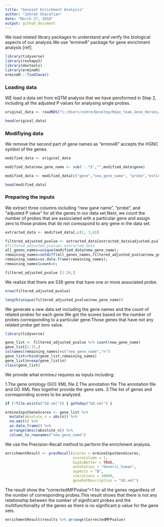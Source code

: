 ```yaml
---
title: "Geneset Enrichment Analysis"
author: "Zohreh Sharafian"
date: "March 27, 2018"
output: github_document
---
```


We load related library packages to understand and verify the biological aspects of our analysis.We use "ermineR" package for gene enrichment analysis [ref].
```r
library(tidyverse)
library(reshape2)
library(devtools)
library(ermineR)
ermineR:::findJava()
```
### Loading data

WE load a data set from eQTM analysis that we have peroformed in Step 2, including all the adjusted P values for analysing single probes.
```r
 
original_data <- readRDS("C:/Users/zohre/Desktop/Repo_team_Gene_Heroes/Step4/cor_test_results_PCA_lapply_V4.rds")

head(original_data)

```
### Modifiying data
We remove the second part of gene names as "ermineR" accepts the HGNC symbol of the genes.

```r

modified_data <- original_data

modified_data$new_gene_name <- sub(':.*$',"",modified_data$gene)

modified_data <- modified_data[c("gene","new_gene_name", "probe","estimate", "pvalue", "adjusted.pvalue")]

head(modified_data)
```
### Preparing the inputs

We extract three columns including "new gane name", "probe", and "adjusted P value" for all the genes in our data set.Next, we count the number of probes that are assiociated with a particular gene and assign zero to those probes that do not coresspond to any gene in the data set.
```r

extracted_data <- modified_data[,c(2, 3,6)]

filtered_adjusted_pvalue <- extracted_data[extracted_data$adjusted.pvalue<0.05,]
#filtered_adjusted_pvalue= extracted_data
all_genes_names=unique(modified_data$new_gene_name);
remaining_names=setdiff(all_genes_names,filtered_adjusted_pvalue$new_gene_name)
remaining_names=as.data.frame(remaining_names);
remaining_names$count=0;

filtered_adjusted_pvalue [1:20,]

```
We realize that there are 536 gene that have one or more associated probe.
```r

nrow(filtered_adjusted_pvalue)

length(unique(filtered_adjusted_pvalue$new_gene_name))


```

We generate a new data set including the gene names and the count of related probes for each gene.We got the scores based on the number of probes corresponding to a particular gene.Those genes that have not any related probe get zero value.
```r
library(tidyverse)

gene_list <- filtered_adjusted_pvalue %>% count(new_gene_name)
gene_list[1:15,]
colnames(remaining_names)=c("new_gene_name","n")
gene_list=rbind(gene_list,remaining_names)
gene_list$n=exp(gene_list$n)
class(gene_list)

```
We provide what ermineJ requires as inputs including:
 
  1.The gene ontology (GO) XML file
  2.The annotation file
  The annotation file and GO XML files together provide the gene sets.
  3.The list of genes and corresponding scores to be analyzed.

```r

if (!file.exists("GO.xml")) { goToday("GO.xml") }

ermineInputGeneScores <- gene_list %>% 
  mutate(absolute_n = abs(n)) %>% 
  na.omit() %>% 
  as.data.frame() %>% 
  arrange(desc(absolute_n)) %>% 
  column_to_rownames("new_gene_name")

```

We use the Precision-Recall method to perform the enrichment analysis.
```r
enrichmentResult <- precRecall(scores = ermineInputGeneScores, 
                               scoreColumn = 1, 
                               bigIsBetter = TRUE, 
                               annotation = "Generic_human", 
                               aspects = "B", 
                               iterations = 10000, 
                               geneSetDescription = "GO.xml") 
```

The result show the "correctedMFPvalue"=1 for all the genes regardless of the number of corresponding probes.This result shows that there is not any relationship between the number of significant probes and the multifunctionality of the genes as there is no significant p value for the gene sets.
```r

enrichmentResult$results %>% arrange(CorrectedMFPvalue)

```
































































































































